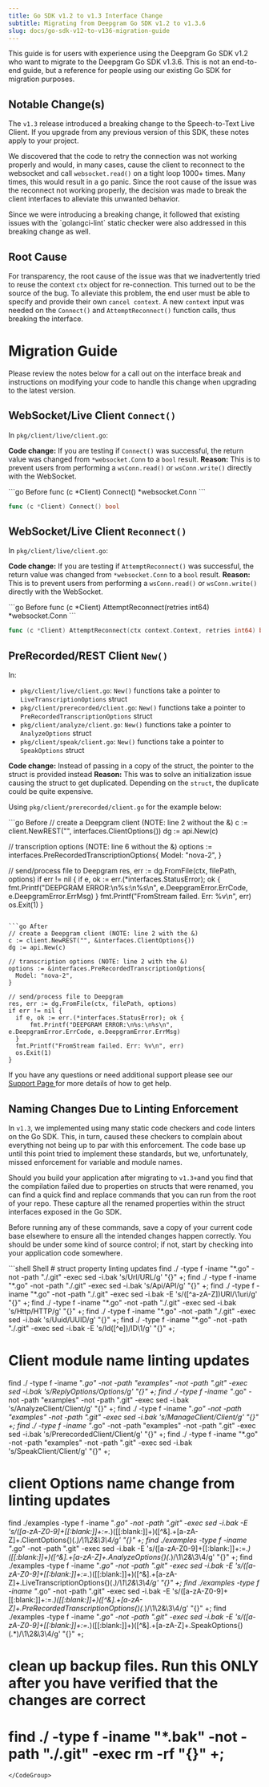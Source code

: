 ```yaml
---
title: Go SDK v1.2 to v1.3 Interface Change
subtitle: Migrating from Deepgram Go SDK v1.2 to v1.3.6
slug: docs/go-sdk-v12-to-v136-migration-guide
---
```



<Info>
  This guide is for users with experience using the Deepgram Go SDK v1.2 who want to migrate to the Deepgram Go SDK v1.3.6. This is not an end-to-end guide, but a reference for people using our existing Go SDK for migration purposes.
</Info>

## Notable Change(s)

The `v1.3` release introduced a breaking change to the Speech-to-Text Live Client. If you upgrade from any previous version of this SDK, these notes apply to your project.

We discovered that the code to retry the connection was not working properly and would, in many cases, cause the client to reconnect to the websocket and call `websocket.read()` on a tight loop 1000+ times. Many times, this would result in a go panic. Since the root cause of the issue was the reconnect not working properly, the decision was made to break the client interfaces to alleviate this unwanted behavior.

<Info>
  Since we were introducing a breaking change, it followed that existing issues with the `golangci-lint` static checker were also addressed in this breaking change as well.
</Info>

## Root Cause

For transparency, the root cause of the issue was that we inadvertently tried to reuse the context `ctx` object for re-connection. This turned out to be the source of the bug. To alleviate this problem, the end user must be able to specify and provide their own `cancel context`. A new `context` input was needed on the `Connect()` and `AttemptReconnect()` function calls, thus breaking the interface.

# Migration Guide

Please review the notes below for a call out on the interface break and instructions on modifying your code to handle this change when upgrading to the latest version.

## WebSocket/Live Client `Connect()`

In `pkg/client/live/client.go`:

**Code change:** If you are testing if `Connect()` was successful, the return value was changed from `*websocket.Conn` to a `bool` result. **Reason:** This is to prevent users from performing a `wsConn.read()` or `wsConn.write()` directly with the WebSocket.

<CodeGroup>
  ```go Before
  func (c *Client) Connect() *websocket.Conn
  ```

  ```go After
  func (c *Client) Connect() bool
  ```
</CodeGroup>

## WebSocket/Live Client `Reconnect()`

In `pkg/client/live/client.go`:

**Code change:** If you are testing if `AttemptReconnect()` was successful, the return value was changed from `*websocket.Conn` to a `bool` result. **Reason:** This is to prevent users from performing a `wsConn.read()` or `wsConn.write()` directly with the WebSocket.

<CodeGroup>
  ```go Before
  func (c *Client) AttemptReconnect(retries int64) *websocket.Conn
  ```

  ```go After
  func (c *Client) AttemptReconnect(ctx context.Context, retries int64) bool
  ```
</CodeGroup>

## PreRecorded/REST Client `New()`

In:

* `pkg/client/live/client.go`: `New()` functions take a pointer to `LiveTranscriptionOptions` struct
* `pkg/client/prerecorded/client.go`: `New()` functions take a pointer to `PreRecordedTranscriptionOptions` struct
* `pkg/client/analyze/client.go`: `New()` functions take a pointer to `AnalyzeOptions` struct
* `pkg/client/speak/client.go`: `New()` functions take a pointer to `SpeakOptions` struct

**Code change:** Instead of passing in a copy of the struct, the pointer to the struct is provided instead **Reason:** This was to solve an initialization issue causing the struct to get duplicated. Depending on the `struct`, the duplicate could be quite expensive.

Using `pkg/client/prerecorded/client.go` for the example below:

<CodeGroup>
  ```go Before
  // create a Deepgram client (NOTE: line 2 without the &)
  c := client.NewREST("", interfaces.ClientOptions{))
  dg := api.New(c)
                                                    
  // transcription options (NOTE: line 6 without the &)
  options := interfaces.PreRecordedTranscriptionOptions{
  	Model: "nova-2",
  }
                                                    
  // send/process file to Deepgram
  res, err := dg.FromFile(ctx, filePath, options)
  if err != nil {
  	if e, ok := err.(*interfaces.StatusError); ok {
  		fmt.Printf("DEEPGRAM ERROR:\n%s:\n%s\n", e.DeepgramError.ErrCode, e.DeepgramError.ErrMsg)
  	}
  	fmt.Printf("FromStream failed. Err: %v\n", err)
  	os.Exit(1)
  }
  ```

  ```go After
  // create a Deepgram client (NOTE: line 2 with the &)
  c := client.NewREST("", &interfaces.ClientOptions{))
  dg := api.New(c)
                                                    
  // transcription options (NOTE: line 2 with the &)
  options := &interfaces.PreRecordedTranscriptionOptions{
  	Model: "nova-2",
  }
                                                    
  // send/process file to Deepgram
  res, err := dg.FromFile(ctx, filePath, options)
  if err != nil {
  	if e, ok := err.(*interfaces.StatusError); ok {
  		fmt.Printf("DEEPGRAM ERROR:\n%s:\n%s\n", e.DeepgramError.ErrCode, e.DeepgramError.ErrMsg)
  	}
  	fmt.Printf("FromStream failed. Err: %v\n", err)
  	os.Exit(1)
  }
  ```
</CodeGroup>

If you have any questions or need additional support please see our [Support Page ](/docs/support)for more details of how to get help.

## Naming Changes Due to Linting Enforcement

In `v1.3`, we implemented using many static code checkers and code linters on the Go SDK. This, in turn, caused these checkers to complain about everything not being up to par with this enforcement. The code base up until this point tried to implement these standards, but we, unfortunately, missed enforcement for variable and module names.

Should you build your application after migrating to `v1.3+`and you find that the compilation failed due to properties on structs that were renamed, you can find a quick find and replace commands that you can run from the root of your repo. These capture all the renamed properties within the struct interfaces exposed in the Go SDK.

Before running any of these commands, save a copy of your current code base elsewhere to ensure all the intended changes happen correctly. You should be under some kind of source control; if not, start by checking into your application code somewhere.

<CodeGroup>
  ```shell Shell
  # struct property linting updates
  find ./ -type f -iname "*.go" -not -path "./.git" -exec sed -i.bak 's/Url/URL/g' "{}" +;
  find ./ -type f -iname "*.go" -not -path "./.git" -exec sed -i.bak 's/Api/API/g' "{}" +;
  find ./ -type f -iname "*.go" -not -path "./.git" -exec sed -i.bak -E 's/([^a-zA-Z])URI/\1uri/g' "{}" +;
  find ./ -type f -iname "*.go" -not -path "./.git" -exec sed -i.bak 's/Http/HTTP/g' "{}" +;
  find ./ -type f -iname "*.go" -not -path "./.git" -exec sed -i.bak 's/Uuid/UUID/g' "{}" +;
  find ./ -type f -iname "*.go" -not -path "./.git" -exec sed -i.bak -E 's/Id([^e])/ID\1/g' "{}" +;

  # Client module name linting updates
  find ./ -type f -iname "*.go" -not -path "examples" -not -path ".git" -exec sed -i.bak 's/ReplyOptions/Options/g' "{}" +;
  find ./ -type f -iname "*.go" -not -path "examples" -not -path ".git" -exec sed -i.bak 's/AnalyzeClient/Client/g' "{}" +;
  find ./ -type f -iname "*.go" -not -path "examples" -not -path ".git" -exec sed -i.bak 's/ManageClient/Client/g' "{}" +;
  find ./ -type f -iname "*.go" -not -path "examples" -not -path ".git" -exec sed -i.bak 's/PrerecordedClient/Client/g' "{}" +;
  find ./ -type f -iname "*.go" -not -path "examples" -not -path ".git" -exec sed -i.bak 's/SpeakClient/Client/g' "{}" +;

  # client Options name change from linting updates
  find ./examples -type f -iname "*.go" -not -path ".git" -exec sed -i.bak -E 's/([a-zA-Z0-9]+[[:blank:]]+:=.*)([[:blank:]]+)([^\&].+[a-zA-Z]+\.ClientOptions\{)(.*)/\1\2\&\3\4/g' "{}" +;
  find ./examples -type f -iname "*.go" -not -path ".git" -exec sed -i.bak -E 's/([a-zA-Z0-9]+[[:blank:]]+:=.*)([[:blank:]]+)([^\&].+[a-zA-Z]+\.AnalyzeOptions\{)(.*)/\1\2\&\3\4/g' "{}" +;
  find ./examples -type f -iname "*.go" -not -path ".git" -exec sed -i.bak -E 's/([a-zA-Z0-9]+[[:blank:]]+:=.*)([[:blank:]]+)([^\&].+[a-zA-Z]+\.LiveTranscriptionOptions\{)(.*)/\1\2\&\3\4/g' "{}" +;
  find ./examples -type f -iname "*.go" -not -path ".git" -exec sed -i.bak -E 's/([a-zA-Z0-9]+[[:blank:]]+:=.*)([[:blank:]]+)([^\&].+[a-zA-Z]+\.PreRecordedTranscriptionOptions\{)(.*)/\1\2\&\3\4/g' "{}" +;
  find ./examples -type f -iname "*.go" -not -path ".git" -exec sed -i.bak -E 's/([a-zA-Z0-9]+[[:blank:]]+:=.*)([[:blank:]]+)([^\&].+[a-zA-Z]+\.SpeakOptions\{)(.*)/\1\2\&\3\4/g' "{}" +;

  # clean up backup files. Run this ONLY after you have verified that the changes are correct
  # find ./ -type f -iname "*.bak" -not -path "./.git" -exec rm -rf "{}" +;
  ```
</CodeGroup>
